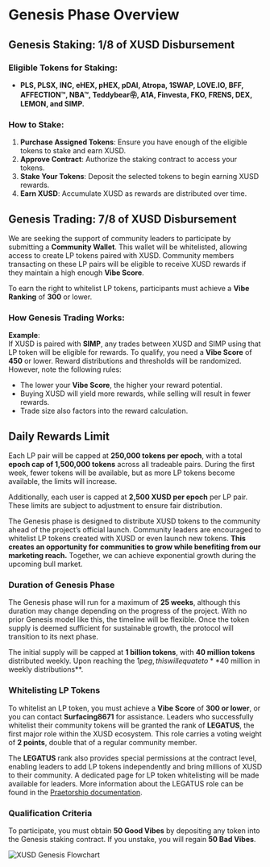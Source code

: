 # Genesis Phase Overview

## Genesis Staking: 1/8 of XUSD Disbursement

### Eligible Tokens for Staking:
- **PLS, PLSX, INC, eHEX, pHEX, pDAI, Atropa, 1SWAP, LOVE.IO, BFF, AFFECTION™, NBA™, Teddybear㉾, A1A, Finvesta, FKO, FRENS, DEX, LEMON, and SIMP.**

### How to Stake:
1. **Purchase Assigned Tokens**: Ensure you have enough of the eligible tokens to stake and earn XUSD.
2. **Approve Contract**: Authorize the staking contract to access your tokens.
3. **Stake Your Tokens**: Deposit the selected tokens to begin earning XUSD rewards.
4. **Earn XUSD**: Accumulate XUSD as rewards are distributed over time.

## Genesis Trading: 7/8 of XUSD Disbursement

We are seeking the support of community leaders to participate by submitting a **Community Wallet**. This wallet will be whitelisted, allowing access to create LP tokens paired with XUSD. Community members transacting on these LP pairs will be eligible to receive XUSD rewards if they maintain a high enough **Vibe Score**.

To earn the right to whitelist LP tokens, participants must achieve a **Vibe Ranking** of **300** or lower.

### How Genesis Trading Works:

**Example**:  
If XUSD is paired with **SIMP**, any trades between XUSD and SIMP using that LP token will be eligible for rewards. To qualify, you need a **Vibe Score** of **450** or lower. Reward distributions and thresholds will be randomized. However, note the following rules:
- The lower your **Vibe Score**, the higher your reward potential.
- Buying XUSD will yield more rewards, while selling will result in fewer rewards.
- Trade size also factors into the reward calculation.

## Daily Rewards Limit

Each LP pair will be capped at **250,000 tokens per epoch**, with a total **epoch cap of 1,500,000 tokens** across all tradeable pairs. During the first week, fewer tokens will be available, but as more LP tokens become available, the limits will increase.

Additionally, each user is capped at **2,500 XUSD per epoch** per LP pair. These limits are subject to adjustment to ensure fair distribution.

The Genesis phase is designed to distribute XUSD tokens to the community ahead of the project’s official launch. Community leaders are encouraged to whitelist LP tokens created with XUSD or even launch new tokens. **This creates an opportunity for communities to grow while benefiting from our marketing reach.** Together, we can achieve exponential growth during the upcoming bull market.

### Duration of Genesis Phase

The Genesis phase will run for a maximum of **25 weeks**, although this duration may change depending on the progress of the project. With no prior Genesis model like this, the timeline will be flexible. Once the token supply is deemed sufficient for sustainable growth, the protocol will transition to its next phase.

The initial supply will be capped at **1 billion tokens**, with **40 million tokens** distributed weekly. Upon reaching the $1 peg, this will equate to **$40 million in weekly distributions**.

### Whitelisting LP Tokens

To whitelist an LP token, you must achieve a **Vibe Score** of **300 or lower**, or you can contact **Surfacing8671** for assistance. Leaders who successfully whitelist their community tokens will be granted the rank of **LEGATUS**, the first major role within the XUSD ecosystem. This role carries a voting weight of **2 points**, double that of a regular community member.

The **LEGATUS** rank also provides special permissions at the contract level, enabling leaders to add LP tokens independently and bring millions of XUSD to their community. A dedicated page for LP token whitelisting will be made available for leaders. More information about the LEGATUS role can be found in the [Praetorship documentation](https://xusd-docs.vercel.app/docs/PraetorshipDev/PraetorshipDev).

### Qualification Criteria

To participate, you must obtain **50 Good Vibes** by depositing any token into the Genesis staking contract. If you unstake, you will regain **50 Bad Vibes**.

![XUSD Genesis Flowchart](../public/XUSDGenesisFlowchart.jpg "XUSD Genesis")

